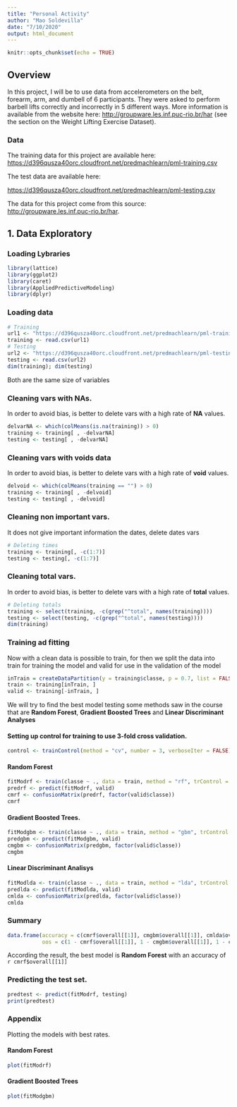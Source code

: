 ```yaml
---
title: "Personal Activity"
author: "Mao Soldevilla"
date: "7/10/2020"
output: html_document
---
```


```r
knitr::opts_chunk$set(echo = TRUE)
```

## Overview

In this project, I will be to use data from accelerometers on the belt, forearm, arm, and dumbell of 6 participants. They were asked to perform barbell lifts correctly and incorrectly in 5 different ways. More information is available from the website here: <http://groupware.les.inf.puc-rio.br/har> (see the section on the Weight Lifting Exercise Dataset).

### Data
The training data for this project are available here: <https://d396qusza40orc.cloudfront.net/predmachlearn/pml-training.csv>

The test data are available here:

<https://d396qusza40orc.cloudfront.net/predmachlearn/pml-testing.csv>

The data for this project come from this source: <http://groupware.les.inf.puc-rio.br/har>.

## 1. Data Exploratory

### Loading Lybraries

```r
library(lattice)
library(ggplot2)
library(caret)
library(AppliedPredictiveModeling)
library(dplyr)
```
### Loading data
```r
# Training
url1 <- "https://d396qusza40orc.cloudfront.net/predmachlearn/pml-training.csv"
training <- read.csv(url1)
# Testing
url2 <- "https://d396qusza40orc.cloudfront.net/predmachlearn/pml-testing.csv"
testing <- read.csv(url2)
dim(training); dim(testing)
```
Both are the same size of variables

### Cleaning vars with NAs.
In order to avoid bias, is better to delete vars with a high rate of **NA** values.
```r
delvarNA <- which(colMeans(is.na(training)) > 0)
training <- training[ , -delvarNA]
testing <- testing[ , -delvarNA]
```

### Cleaning vars with voids data
In order to avoid bias, is better to delete vars with a high rate of **void** values.
```r
delvoid <- which(colMeans(training == "") > 0)
training <- training[ , -delvoid]
testing <- testing[ , -delvoid]
```

### Cleaning non important vars.
It does not give important information the dates, delete dates vars
```r
# Deleting times
training <- training[, -c(1:7)]
testing <- testing[, -c(1:7)]
```

### Cleaning total vars.
In order to avoid bias, is better to delete vars with a high rate of **total** values.
```r
# Deleting totals
training <- select(training, -c(grep("^total", names(training))))
testing <- select(testing, -c(grep("^total", names(testing))))
dim(training)
```

### Training ad fitting

Now with a clean data is possible to train, for then we split the data into train for training the model and valid for use in the validation of the model
```r
inTrain = createDataPartition(y = training$classe, p = 0.7, list = FALSE)
train <- training[inTrain, ]
valid <- training[-inTrain, ]
```

We will try to find the best model testing some methods saw in the course that are **Random Forest**, **Gradient Boosted Trees** and **Linear Discriminant Analyses**

#### Setting up control for training to use 3-fold cross validation.
```r
control <- trainControl(method = "cv", number = 3, verboseIter = FALSE)
```

#### Random Forest
```r
fitModrf <- train(classe ~ ., data = train, method = "rf", trControl = control)
predrf <- predict(fitModrf, valid)
cmrf <- confusionMatrix(predrf, factor(valid$classe))
cmrf
```

#### Gradient Boosted Trees.
```r
fitModgbm <- train(classe ~ ., data = train, method = "gbm", trControl = control, verbose = FALSE)
predgbm <- predict(fitModgbm, valid)
cmgbm <- confusionMatrix(predgbm, factor(valid$classe))
cmgbm
```

#### Linear Discriminant Analisys
```r
fitModlda <- train(classe ~ ., data = train, method = "lda", trControl = control)
predlda <- predict(fitModlda, valid)
cmlda <- confusionMatrix(predlda, factor(valid$classe))
cmlda
```

### Summary
```r
data.frame(accuracy = c(cmrf$overall[[1]], cmgbm$overall[[1]], cmlda$overall[[1]]),
           oos = c(1 - cmrf$overall[[1]], 1 - cmgbm$overall[[1]], 1 - cmlda$overall[[1]]))
```

According the result, the best model is **Random Forest** with an accuracy of `r cmrf$overall[[1]]`

### Predicting the test set.

```r
predtest <- predict(fitModrf, testing)
print(predtest)
```

### Appendix

Plotting the models with best rates.

#### Random Forest
```r
plot(fitModrf)
```

#### Gradient Boosted Trees
```r
plot(fitModgbm)
```
